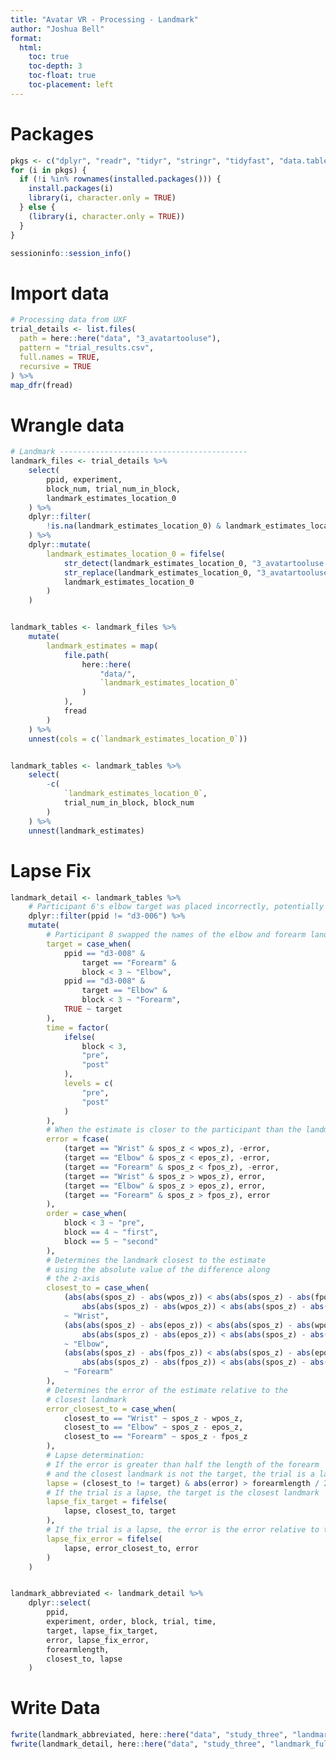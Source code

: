 ```yaml
---
title: "Avatar VR - Processing - Landmark"
author: "Joshua Bell"
format:
  html:
    toc: true
    toc-depth: 3
    toc-float: true
    toc-placement: left
---
```


# Packages
```r
pkgs <- c("dplyr", "readr", "tidyr", "stringr", "tidyfast", "data.table", "magrittr","here", "purrr", "simputation", "sessioninfo")
for (i in pkgs) {
  if (!i %in% rownames(installed.packages())) {
    install.packages(i)
    library(i, character.only = TRUE)
  } else {
    (library(i, character.only = TRUE))
  }
}

sessioninfo::session_info()
```

# Import data
```r
# Processing data from UXF
trial_details <- list.files(
  path = here::here("data", "3_avatartooluse"),
  pattern = "trial_results.csv",
  full.names = TRUE,
  recursive = TRUE
) %>%
map_dfr(fread)
```


# Wrangle data
```r
# Landmark ------------------------------------------
landmark_files <- trial_details %>%
    select(
        ppid, experiment,
        block_num, trial_num_in_block,
        landmark_estimates_location_0
    ) %>%
    dplyr::filter(
        !is.na(landmark_estimates_location_0) & landmark_estimates_location_0 != ""
    ) %>%
    dplyr::mutate(
        landmark_estimates_location_0 = fifelse(
            str_detect(landmark_estimates_location_0, "3_avatartooluse 1"),
            str_replace(landmark_estimates_location_0, "3_avatartooluse 1", "3_avatartooluse"),
            landmark_estimates_location_0
        )
    )


landmark_tables <- landmark_files %>%
    mutate(
        landmark_estimates = map(
            file.path(
                here::here(
                    "data/",
                    `landmark_estimates_location_0`
                )
            ),
            fread
        )
    ) %>%
    unnest(cols = c(`landmark_estimates_location_0`))


landmark_tables <- landmark_tables %>%
    select(
        -c(
            `landmark_estimates_location_0`,
            trial_num_in_block, block_num
        )
    ) %>%
    unnest(landmark_estimates)
```

# Lapse Fix
```r
landmark_detail <- landmark_tables %>%
    # Participant 6's elbow target was placed incorrectly, potentially due to occlusion of the tracker.
    dplyr::filter(ppid != "d3-006") %>%
    mutate(
        # Participant 8 swapped the names of the elbow and forearm landmarks in pre-test (i.e., targeted elbow instead of forearm when "forearm" was the target)
        target = case_when(
            ppid == "d3-008" &
                target == "Forearm" &
                block < 3 ~ "Elbow",
            ppid == "d3-008" &
                target == "Elbow" &
                block < 3 ~ "Forearm",
            TRUE ~ target
        ),
        time = factor(
            ifelse(
                block < 3,
                "pre",
                "post"
            ),
            levels = c(
                "pre",
                "post"
            )
        ),
        # When the estimate is closer to the participant than the landmark, the error is negative
        error = fcase(
            (target == "Wrist" & spos_z < wpos_z), -error,
            (target == "Elbow" & spos_z < epos_z), -error,
            (target == "Forearm" & spos_z < fpos_z), -error,
            (target == "Wrist" & spos_z > wpos_z), error,
            (target == "Elbow" & spos_z > epos_z), error,
            (target == "Forearm" & spos_z > fpos_z), error
        ),
        order = case_when(
            block < 3 ~ "pre",
            block == 4 ~ "first",
            block == 5 ~ "second"
        ),
        # Determines the landmark closest to the estimate
        # using the absolute value of the difference along
        # the z-axis
        closest_to = case_when(
            (abs(abs(spos_z) - abs(wpos_z)) < abs(abs(spos_z) - abs(fpos_z)) &
                abs(abs(spos_z) - abs(wpos_z)) < abs(abs(spos_z) - abs(epos_z)))
            ~ "Wrist",
            (abs(abs(spos_z) - abs(epos_z)) < abs(abs(spos_z) - abs(wpos_z)) &
                abs(abs(spos_z) - abs(epos_z)) < abs(abs(spos_z) - abs(fpos_z)))
            ~ "Elbow",
            (abs(abs(spos_z) - abs(fpos_z)) < abs(abs(spos_z) - abs(epos_z)) &
                abs(abs(spos_z) - abs(fpos_z)) < abs(abs(spos_z) - abs(wpos_z)))
            ~ "Forearm"
        ),
        # Determines the error of the estimate relative to the
        # closest landmark
        error_closest_to = case_when(
            closest_to == "Wrist" ~ spos_z - wpos_z,
            closest_to == "Elbow" ~ spos_z - epos_z,
            closest_to == "Forearm" ~ spos_z - fpos_z
        ),
        # Lapse determination:
        # If the error is greater than half the length of the forearm
        # and the closest landmark is not the target, the trial is a lapse
        lapse = (closest_to != target) & abs(error) > forearmlength / 2,
        # If the trial is a lapse, the target is the closest landmark
        lapse_fix_target = fifelse(
            lapse, closest_to, target
        ),
        # If the trial is a lapse, the error is the error relative to the closest landmark
        lapse_fix_error = fifelse(
            lapse, error_closest_to, error
        )
    )


landmark_abbreviated <- landmark_detail %>%
    dplyr::select(
        ppid,
        experiment, order, block, trial, time,
        target, lapse_fix_target,
        error, lapse_fix_error,
        forearmlength,
        closest_to, lapse
    )
```

# Write Data
```r
fwrite(landmark_abbreviated, here::here("data", "study_three", "landmark.csv"))
fwrite(landmark_detail, here::here("data", "study_three", "landmark_full.csv"))
```